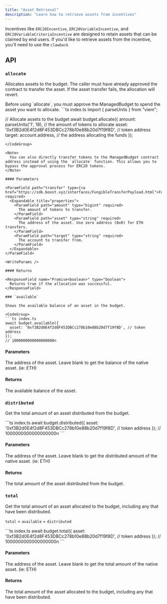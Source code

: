 ```yaml
---
title: "Asset Retrieval"
description: "Learn how to retrieve assets from incentives"
---
```



<SDKDisclaimer />

Incentives like `ERC20Incentive`, `ERC20VariableIncentive`, and `ERC20VariableCriteriaIncentive` are designed to retain assets that can be claimed by end users. If you'd like to retrieve assets from the incentive, you'll need to use the `clawback`

## API

### `allocate`

Allocates assets to the budget. The caller must have already approved the contract to transfer the asset. If the asset transfer fails, the allocation will revert.

<Tip>
  Before using `allocate`, you must approve the ManagedBudget to spend the asset you want to allocate.
</Tip>

<CodeGroup>
```ts index.ts
import { parseUnits } from "viem";

// Allocate assets to the budget
await budget.allocate({
  amount: parseUnits('1', 18), // the amount of tokens to allocate
  asset: '0xf3B2d0E4f2d8F453DBCc278b10e88b20d7f19f8D', // token address
  target: account.address, // the address allocating the funds
});
```
</CodeGroup>

<Note>
  You can also directly transfer tokens to the ManagedBudget contract address instead of using the `allocate` function. This allows you to bypass the approval process for ERC20 tokens.
</Note>

#### Parameters

<ParamField path="transfer" type={<a href="https://sdk.boost.xyz/interfaces/FungibleTransferPayload.html">FungibleTransferPayload</a>} required>
  <Expandable title="properties">
    <ParamField path="amount" type="bigint" required>
      The amount of tokens to transfer.
    </ParamField>
    <ParamField path="asset" type="string" required>
      The address of the asset. Use zero address (0x0) for ETH transfers.
    </ParamField>
    <ParamField path="target" type="string" required>
      The account to transfer from.
    </ParamField>
  </Expandable>
</ParamField>

<WriteParams />

#### Returns

<ResponseField name="Promise<boolean>" type="boolean">
  Returns true if the allocation was successful.
</ResponseField>

### `available`

Shows the available balance of an asset in the budget.

<CodeGroup>
```ts index.ts
await budget.available({
  asset: '0xf3B2d0E4f2d8F453DBCc278b10e88b20d7f19f8D', // token address
});
// 1000000000000000000n
```
</CodeGroup>

#### Parameters

<ParamField path="asset" type="string">
  The address of the asset. Leave blank to get the balance of the native asset. (ie: ETH)
</ParamField>

<ReadParams />

#### Returns

<ResponseField name="Promise<bigint>" type="bigint">
  The available balance of the asset.
</ResponseField>

### `distributed`

Get the total amount of an asset distributed from the budget.

<CodeGroup>
```ts index.ts
await budget.distributed({
  asset: '0xf3B2d0E4f2d8F453DBCc278b10e88b20d7f19f8D', // token address
});
// 1000000000000000000n
```
</CodeGroup>

#### Parameters

<ParamField path="asset" type="string">
  The address of the asset. Leave blank to get the distributed amount of the native asset. (ie: ETH)
</ParamField>

<ReadParams />

#### Returns

<ResponseField name="Promise<bigint>" type="bigint">
  The total amount of the asset distributed from the budget.
</ResponseField>

### `total`

Get the total amount of an asset allocated to the budget, including any that have been distributed.

<Tip> `total` = `available` + `distributed` </Tip>

<CodeGroup>
```ts index.ts
await budget.total({
  asset: '0xf3B2d0E4f2d8F453DBCc278b10e88b20d7f19f8D', // token address
});
// 1000000000000000000n
```
</CodeGroup>

#### Parameters

<ParamField path="asset" type="string">
  The address of the asset. Leave blank to get the total amount of the native asset. (ie: ETH)
</ParamField>

<ReadParams />

#### Returns

<ResponseField name="Promise<bigint>" type="bigint">
  The total amount of the asset allocated to the budget, including any that have been distributed.
</ResponseField>
